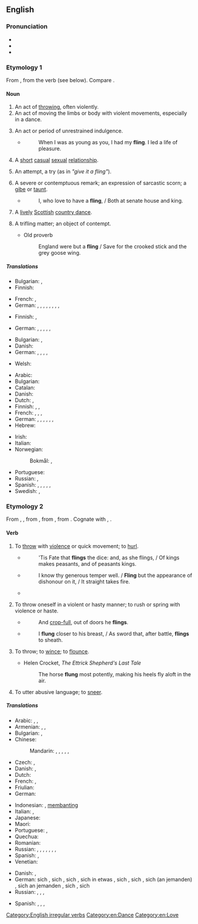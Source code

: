 {{also|Fling}}
==English==

===Pronunciation===
* {{IPA|/ˈflɪŋ/|lang=en}}
* {{audio|en-us-fling.ogg|Audio (US)|lang=en}}
* {{rhymes|ɪŋ|lang=en}}

===Etymology 1===
From {{inh|en|enm|fling}}, from the verb (see below). Compare {{cog|is|flengur|t=a fast sprint}}.

====Noun====
{{en-noun}}

# An act of [[throw]]ing, often violently.
# An act of moving the limbs or body with violent movements, especially in a dance.
#: {{ux|en|the '''fling''' of a horse}}
# An act or period of unrestrained indulgence.
#* {{rfdate||and other bibliographic particulars, eg, title of work, page, url, full name of author}} {{w|D. Jerrold}}
#*: When I was as young as you, I had my '''fling'''. I led a life of pleasure.
# A [[short]] [[casual]] [[sexual]] [[relationship]].
#: {{syn|en|hookup}}
#: {{ux|en|I had a '''fling''' with a girl I met on holiday.}}
# {{lb|en|figuratively}} An attempt, a try (as in ''"give it a fling"'').
# {{lb|en|obsolete}} A severe or contemptuous remark; an expression of sarcastic scorn; a [[gibe]] or [[taunt]].
#* {{rfdate||and other bibliographic particulars, eg, title of work, page, url}} {{w|Jonathan Swift}}
#*: I, who love to have a '''fling''', / Both at senate house and king.
# A [[lively]] [[Scottish]] [[country dance]].
#: {{ux|en|the Highland '''fling'''}}
# {{lb|en|obsolete}} A trifling matter; an object of contempt.
#* {{rfdate|}} Old proverb
#*: England were but a '''fling''' / Save for the crooked stick and the grey goose wing.

=====Translations=====
{{trans-top|act of throwing}}
* Bulgarian: {{t+|bg|хвърляне|n}}, {{t+|bg|мятане|n}}
* Finnish: {{t+|fi|heitto}}
{{trans-mid}}
* French: {{t+|fr|jet}}, {{t+|fr|lancé}}
* German: {{t+|de|Schleudern|n}}, {{t+|de|Wurf|m}}, {{t|de|Werfen|n}}, {{t|de|Hinschleudern|n}}, {{t|de|Hinwerfen|n}}, {{t|de|Herumwerfen|n}}, {{t+|de|Schwingen|n}}, {{t+|de|Stossen|n}}, {{t+|de|Stoß|m}}
{{trans-bottom}}

{{trans-top|act of moving the limbs or body with violent movements}}
* Finnish: {{t+|fi|sätkiminen}}, {{t|fi|sätke}}
{{trans-mid}}
* German: {{t|de|ruckartige Bewegung|f}}, {{t+|de|Schwung|m}}, {{t+|de|Schwingen|n}}, {{t|de|Schütteln|n}}, {{t|de|Schlagen|n}}, {{t+|de|Reissen|n}}
{{trans-bottom}}

{{trans-top|act of unrestrained indulgence}}
* Bulgarian: {{t+|bg|веселие|n}}, {{t+|bg|развлечение|n}}
* Danish: {{t|da|lejlighed til at slå sig løs}}
* German: {{t+|de|Spaß|m}}, {{t|de|wilde Zeit|f}}, {{t|de|ausgelassene Zeit|f}}, {{t+|de|Sause|f}}, {{t+|de|Gaudi|f}}
{{trans-mid}}
* Welsh: {{t|cy|sbri|f}}
{{trans-bottom}}

{{trans-top|short sexual relationship}}
* Arabic: {{t|ar|قَذْف|m}}
* Bulgarian: {{t+|bg|флирт|m|sc=Cyrl}}
* Catalan: {{t+|ca|aventura|f}}
* Danish: {{t+|da|affære|c}}
* Dutch: {{t+|nl|slippertje|n}}, {{t+|nl|avontuurtje|n}}
* Finnish: {{t|fi|pikasuhde}}, {{t+|fi|säätö}}, {{t+|fi|hoito}}
* French: {{t+|fr|aventure|f}}, {{t+|fr|passade|f}}, {{t+|fr|liaison|f}}, {{t+|fr|amourette|f}}
* German: {{t+|de|Affäre|f}}, {{t+|de|Liebelei|f}}, {{t|de|Liebschaft|f}}, {{t+|de|Seitensprung|m}}, {{t|de|Krösken|n}}, {{t+|de|Techtelmechtel|n}}, {{t+|de|Bettgeschichte|f}}
* Hebrew: {{t+|he|סטוץ|m|tr=stutz}}
{{trans-mid}}
* Irish: {{t|ga|spallaíocht|f}}
* Italian: {{t+|it|avventura}}
* Norwegian:
*: Bokmål: {{t+|nb|eventyr|n}}, {{t+|nb|affære|m}}
* Portuguese: {{t+|pt|caso|m}}
* Russian: {{t+|ru|рома́н|m}}, {{t|ru|[[любо́вное]] [[увлече́ние]]|n}}
* Spanish: {{t+|es|aventura|f}}, {{t+|es|lío|m}}, {{t+|es|rollo|m}}, {{t+|es|devaneo}}, {{t|es|escarceo amoroso}}, {{t|es|amorío}}
* Swedish: {{t+|sv|äventyr|n}}, {{t+|sv|affär|c}}
{{trans-bottom}}

===Etymology 2===
From {{inh|en|enm|flingen}}, {{m|enm|flengen}}, from {{der|en|non|flengja|t=to whip}}, from {{der|en|gem-pro|*flangijaną|t=to beat, whip}}, from {{der|en|ine-pro|*pleh₂k-|t=to beat}}. Cognate with {{cog|is|flengja|t=to spank}}, {{cog|no|flengja|t=to rip, tear, or fling open}}.

====Verb====
{{en-verb|flings|flinging|flung}}

# {{lb|en|transitive}} To [[throw]] with [[violence]] or quick movement; to [[hurl]].
#* {{rfdate||and other bibliographic particulars, eg, title of work, page, url, full name of author}} {{w|Dryden}}
#*: 'Tis Fate that '''flings''' the dice: and, as she flings, / Of kings makes peasants, and of peasants kings.
#* {{rfdate||and other bibliographic particulars, eg, title of work, page, url, full name of author}} {{w|Addison}}
#*: I know thy generous temper well. / '''Fling''' but the appearance of dishonour on it, / It straight takes fire.
#* {{quote-text|lang=en|year=2011|author=Tom Fordyce|title=Rugby World Cup 2011: England 12-19 France|url=http://news.bbc.co.uk/sport1/hi/rugby_union/15210221.stm|passage=Wilkinson was struggling, sending the re-start straight into touch and '''flinging''' a pass the same way, and France then went close to the first try of the contest as Clerc took a long pass out on the left and was just bundled into touch by the corner flag.}}
# {{lb|en|intransitive|archaic}} To throw oneself in a violent or hasty manner; to rush or spring with violence or haste.
#* {{rfdate||and other bibliographic particulars, eg, title of work, page, url}} {{w|John Milton}}
#*: And [[crop-full]], out of doors he '''flings'''.
#* {{rfdate||and other bibliographic particulars, eg, title of work, page, url, full name of author}} {{w|Elizabeth Browning}}
#*: I '''flung''' closer to his breast, / As sword that, after battle, '''flings''' to sheath.
# {{lb|en|intransitive|archaic}} To throw; to [[wince]]; to [[flounce]].
#* {{rfdate|}} Helen Crocket, ''The Ettrick Shepherd's Last Tale''
#*: The horse '''flung''' most potently, making his heels fly aloft in the air.
# {{lb|en|intransitive|archaic}} To utter abusive language; to [[sneer]].
#: {{ux|en|The scold began to flout and '''fling'''.}}

=====Translations=====
{{trans-top|to throw with violence or quick movement; to hurl}}
* Arabic: {{t+|ar|صَبَّ}}, {{t|ar|رَمَّى}}, {{t+|ar|اِنْدَفَعَ}}
* Armenian: {{t+|hy|շպրտել}}, {{t+|hy|նետել}}, {{t+|hy|գցել}}
* Bulgarian: {{t+|bg|хвърлям|sc=Cyrl}}, {{t+|bg|запращам|sc=Cyrl}}
* Chinese:
*: Mandarin: {{t+|cmn|拋|sc=Hani}}, {{t+|cmn|抛|tr=pāo|sc=Hani}}, {{t+|cmn|投|tr=tóu|sc=Hani}}, {{t+|cmn|鑄|sc=Hani}}, {{t+|cmn|铸|tr=zhù|sc=Hani}}, {{t+|cmn|扔|tr=rēng|sc=Hani}}
* Czech: {{t|cs|mrštit}}, {{t+|cs|hodit}}
* Danish: {{t+|da|smide}}, {{t+|da|kaste}}
* Dutch: {{t+|nl|smijten}}
* French: {{t+|fr|jeter}}, {{t+|fr|balancer}}
* Friulian: {{t|fur|slançâ}}
* German: {{t+|de|schleudern}}
{{trans-mid}}
* Indonesian: {{t+|id|banting}}, [[banting|membanting]]
* Italian: {{t+|it|slanciare}}, {{t+|it|scagliare}}
* Japanese: {{t+|ja|投げる|tr=[[なげる]], nageru}}
* Maori: {{t|mi|tāhoa}}
* Portuguese: {{t+|pt|arremessar}}, {{t+|pt|lançar}}
* Quechua: {{t|qu|chuqay}}
* Romanian: {{t+|ro|arunca}}
* Russian: {{t+|ru|броса́ть|impf}}, {{t+|ru|бро́сить|pf}}, {{t+|ru|кида́ть|impf}}, {{t+|ru|ки́нуть|pf}}, {{t+|ru|мета́ть|impf}}, {{t+|ru|метну́ть|pf}}, {{t+|ru|швыря́ть|impf}}, {{t+|ru|швырну́ть|pf}}
* Spanish: {{t+|es|aventar}}, {{t+|es|lanzar}}
* Venetian: {{t|vec|slansar}}
{{trans-bottom}}

{{trans-top|to throw oneself in a violent or hasty manner; to rush or spring with violence or haste}}
* Danish: {{t|da|styrte}}, {{t+|da|fare}}
* German: sich {{t+|de|werfen}}, sich {{t|de|hinwerfen}}, sich {{t|de|hinschleudern}}, sich in etwas {{t+|de|stürzen}}, sich {{t+|de|hinunterwerfen}}, sich {{t|de|hinunterstürzen}}, sich (an jemanden) {{t|de|heranwerfen}}, sich an jemanden {{t|de|ranwerfen}}, sich {{t|de|herumwerfen}}, sich {{t|de|fallen lassen}}
* Russian: {{t+|ru|бро́ситься|pf}}, {{t+|ru|броса́ться|impf}}, {{t+|ru|ки́нуться|pf}}, {{t+|ru|кида́ться|impf}}
{{trans-mid}}
* Spanish: {{t+|es|tirarse}}, {{t+|es|lanzarse}}, {{t+|es|echarse}}, {{t+|es|arrojarse}}
{{trans-bottom}}

[[Category:English irregular verbs]]
[[Category:en:Dance]]
[[Category:en:Love]]